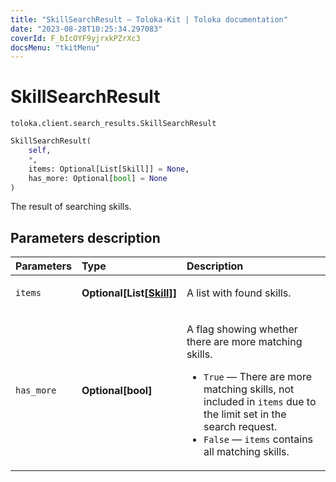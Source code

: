 ```yaml
---
title: "SkillSearchResult — Toloka-Kit | Toloka documentation"
date: "2023-08-28T10:25:34.297083"
coverId: F_bIcOYF9yjrxkPZrXc3
docsMenu: "tkitMenu"
---
```


# SkillSearchResult

`toloka.client.search_results.SkillSearchResult`

```python
SkillSearchResult(
    self,
    *,
    items: Optional[List[Skill]] = None,
    has_more: Optional[bool] = None
)
```

The result of searching skills.

## Parameters description

| Parameters | Type | Description |
| :----------| :----| :-----------|
`items`|**Optional\[List\[[Skill](/docs/toloka-kit/reference/toloka.client.skill.Skill)\]\]**|<p>A list with found skills.</p>
`has_more`|**Optional\[bool\]**|<p>A flag showing whether there are more matching skills.</p> <ul> <li>`True` — There are more matching skills, not included in `items` due to the limit set in the search request.</li> <li>`False` — `items` contains all matching skills.</li> </ul>